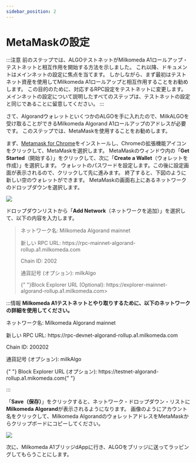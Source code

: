 ```yaml
---
sidebar_position: 2
---
```



# MetaMaskの設定

:::注意
前のステップでは、ALGOテストネットがMilkomeda A1ロールアップ・テストネットと相互作用を開始する方法を示しました。 これ以降、ドキュメントはメインネットの設定に焦点を当てます。 しかしながら、まず最初はテストネット資産を使用してMilkomeda A1ロールアップと相互作用することをお勧めします。 この目的のために、対応するRPC設定をテストネットに変更します。 メインネットの設定について説明したすべてのステップは、テストネットの設定と同じであることに留意してください。
:::

さて、AlgorandウォレットといくつかのALGOを手に入れたので、MilkALGOを受け取ることができるMilkomeda Algorand A1ロールアップのアドレスが必要です。 このステップでは、MetaMaskを使用することをお勧めします。

まず、[Metamask for Chrome](https://chrome.google.com/webstore/detail/metamask/nkbihfbeogaeaoehlefnkodbefgpgknn)をインストールし、Chromeの拡張機能アイコン<img src={puzzleIcon} alt="" className="img-icon" /> をクリックして、MetaMaskを選択します。 MetaMaskのウィンドウ内の「**Get Started**（開始する）」をクリックして、次に「**Create a Wallet**（ウォレットを作成）」を選択します。 ウォレットのパスワードを設定します。この後に設定画面が表示されるので、クリックして先に進みます。 終了すると、下図のように新しい空のウォレットができます。 MetaMaskの画面右上にあるネットワークのドロップダウンを選択します。

![](/img/algorand-eth.png)

ドロップダウンリストから「**Add Network**（ネットワークを追加）」を選択して、以下の内容を入力します。

> ネットワーク名: Milkomeda Algorand mainnet
> 
> <p> 新しい RPC URL: https://rpc-mainnet-algorand-rollup.a1.milkomeda.com </p>
> 
> Chain ID: 2002
> 
> 通貨記号 (オプション): milkAlgo
> 
> <p>
>   {" "}Block Explorer URL (Optional): https://explorer-mainnet-algorand-rollup.a1.milkomeda.com> </p>
:::情報
**Milkomeda A1テストネットとやり取りするために、以下のネットワークの詳細を使用してください。**

ネットワーク名: Milkomeda Algorand mainnet
<p> 新しい RPC URL: https://rpc-devnet-algorand-rollup.a1.milkomeda.com </p>
<p>Chain ID: 200202</p>
<p>通貨記号 (オプション): milkAlgo</p>
<p>
  {" "}
  Block Explorer URL (オプション): https://testnet-algorand-rollup.a1.mikomeda.com{" "}
</p>
:::

「**Save（保存）**」をクリックすると、ネットワーク・ドロップダウン・リストに**Milkomeda Algorand**が表示されるようになります。 画像のようにアカウント名をクリックして、Milkomeda AlgorandのウォレットアドレスをMetaMaskからクリップボードにコピーしてください。

![](/img/algorand-milk.png)

次に、Milkomeda A1ブリッジdAppに行き、ALGOをブリッジに送ってラッピングしてもらうことにします。
